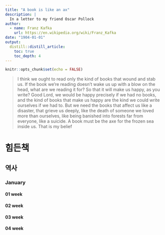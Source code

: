 ```yaml
---
title: "A book is like an ax"
description: |
  In a letter to my friend Oscar Pollock
author:
  - name: Franz Kafka 
    url: https://en.wikipedia.org/wiki/Franz_Kafka
date: "1904-01-01"
output: 
  distill::distill_article:
    toc: true
    toc_depth: 4
---
```


```r
knitr::opts_chunk$set(echo = FALSE)
```

> I think we ought to read only the kind of books that wound and stab us. If the book we're reading doesn't wake us up with a blow on the head, what are we reading it for? So that it will make us happy, as you write? Good Lord, we would be happy precisely if we had no books, and the kind of books that make us happy are the kind we could write ourselves if we had to. But we need the books that affect us like a disaster, that grieve us deeply, like the death of someone we loved more than ourselves, like being banished into forests far from everyone, like a suicide. A book must be the axe for the frozen sea inside us. That is my belief

# 힘든책

## 역사

### January

#### 01 week

#### 02 week

#### 03 week

#### 04 week